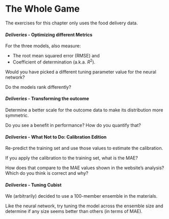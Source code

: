 # The Whole Game {#sec-whole-game}

The exercises for this chapter only uses the food delivery data. 

::: {#exr-delivery-metrics}

::: {.exercise-content}

#### _Deliveries_ - Optimizing different Metrics {.unnumbered}

For the three models, also measure: 

 - The root mean squared error (RMSE) and 
 - Coefficient of determination (a.k.a. $R^2$). 

Would you have picked a different tuning parameter value for the neural network?

Do the models rank differently? 

:::

:::



::: {#exr-delivery-outcome-transformations}

::: {.exercise-content}

#### _Deliveries_ - Transforming the outcome {.unnumbered}

Determine a better scale for the outcome data to make its distribution more symmetric. 

Do you see a benefit in performance? How do you quantify that? 
:::

:::



::: {#exr-delivery-wntd-calibration}

::: {.exercise-content}

#### _Deliveries_ - What Not to Do: Calibration Edition {.unnumbered}

Re-predict the training set and use those values to estimate the calibration. 

If you apply the calibration to the training set, what is the MAE? 

How does that compare to the MAE values shown in the website's analysis? Which do you think is correct and why? 
:::

:::



::: {#exr-delivery-tune-cubist}

::: {.exercise-content}

#### _Deliveries_ - Tuning Cubist {.unnumbered}

We (arbitrarily) decided to use a 100-member ensemble in the materials. 

Like the neural network, try tuning the model across the ensemble size and determine if any size seems better than others (in terms of MAE). 
:::

:::
